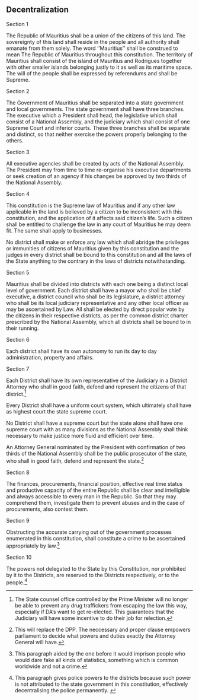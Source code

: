 

:::{.box .bs-right}

# Decentralization
:::


:::{.box .bs-bottom }


:::{.text-center} 
Section 1
:::

The Republic of Mauritius shall be a union of the citizens of this land. The sovereignty of this land shall reside in the people and all authority shall emanate from them solely. The word ''Mauritius'' shall be construed to mean The Republic of Mauritius throughout this constitution. The territory of Mauritius shall consist of the island of Mauritius and Rodrigues together with other smaller islands belonging justly to it as well as its maritime space. The will of the people shall be expressed by referendums and shall be Supreme. 

:::{.text-center} 
Section 2
:::

The Government of Mauritius shall be separated into a state government and local governments. The state government shall have three branches. The executive which a President shall head, the legislative which shall consist of a National Assembly, and the judiciary which shall consist of one Supreme Court and inferior courts. These three branches shall be separate and distinct, so that neither exercise the powers properly belonging to the others. 

:::{.text-center} 
Section 3
:::

All executive agencies shall be created by acts of the National Assembly. The President may from time to time re-organise his executive departments or seek creation of an agency if his changes be approved by two thirds of the National Assembly.

:::{.text-center} 
Section 4
:::

This constitution is the Supreme law of Mauritius and if any other law applicable in the land is believed by a citizen to be inconsistent with this constitution, and the application of it affects said citizen's life. Such a citizen shall be entitled to challenge the law in any court of Mauritius he may deem fit. The same shall apply to businesses. 

No district shall make or enforce any law which shall abridge the privileges or immunities of citizens of Mauritius given by this constitution and the judges in every district shall be bound to this constitution and all the laws of the State anything to the contrary in the laws of districts notwithstanding.

:::{.text-center} 
Section 5
:::

Mauritius shall be divided into districts with each one being a distinct local level of government. Each district shall have a mayor who shall be chief executive, a district council who shall be its legislature, a district attorney who shall be its local judiciary representative and any other local officer as may be ascertained by Law. All shall be elected by direct popular vote by the citizens in their respective districts, as per the common district charter prescribed by the National Assembly, which all districts shall be bound to in their running.

:::{.text-center} 
Section 6
:::

Each district shall have its own autonomy to run its day to day administration, property and affairs.


:::{.text-center} 
Section 7
:::

Each District shall have its own representative of the Judiciary in a District Attorney who shall in good faith, defend and represent the citizens of that district.^[The State counsel office controlled by the Prime Minister will no longer be able to prevent any drug traffickers from escaping the law this way, especially if DA's want to get re-elected. This guarantees that the Judiciary will have some incentive to do their job for relection.]

Every District shall have a uniform court system, which ultimately shall have as highest court the state supreme court.

No District shall have a supreme court but the state alone shall have one supreme court with as many divisions as the National Assembly shall think necessary to make justice more fluid and efficient over time.

An Attorney General nominated by the President with confirmation of two thirds of the National Assembly shall be the public prosecutor of the state, who shall in good faith, defend and represent the state.^[This will replace the DPP. The neccessary and proper clause empowers parliament to decide what powers and duties exactly the Attorney General will have.]



:::{.text-center} 
Section 8
:::

The finances, procurements, financial position, effective real time status and productive capacity of the entire Republic shall be clear and intelligible and always accessible to every man in the Republic. So that they may comprehend them, investigate them to prevent abuses and in the case of procurements, also contest them.

:::{.text-center} 
Section 9
:::

Obstructing the accurate carrying out of the government processes enumerated in this constitution, shall constitute a crime to be ascertained appropriately by law.^[This paragraph aided by the one before it would imprison people who would dare fake all kinds of statistics, something which is common worldwide and not a crime.]

:::{.text-center} 
Section 10
:::

The powers not delegated to the State by this Constitution, nor prohibited by it to the Districts, are reserved to the Districts respectively, or to the people.^[This paragraph gives police powers to the districts because such power is not attributed to the state government in this constitution, effectively decentralising the police permanently. ]

:::